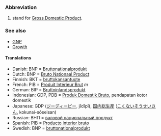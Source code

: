 ===Abbreviation===

#stand for [[Gross Domestic Product]].

===See also===
* [[GNP]]
* [[Growth]]


====Translations====
*Danish: BNP = [[Bruttonationalprodukt]]
*Dutch: BNP = [[Bruto Nationaal Product]]
*Finnish: BKT = [[bruttokansantuote]]
*French: PIB = [[Produit Intérieur Brut]] ''m''
*German: BIP = [[Bruttoinlandsprodukt]]
*Indonesian: GDP, PDB = [[Produk Domestik Bruto]], pendapatan kotor domestik
*Japanese: GDP ([[ジーディーピー]], jīdīpī), [[国内]][[総生産]] ([[こくない]][[そうせいさん]], kokunai-sōseisan)
*Russian: ВНП = [[валовой национальный продукт]]
*Spanish: PIB = [[Producto interior bruto]]
*Swedish: BNP = [[bruttonationalprodukt]]